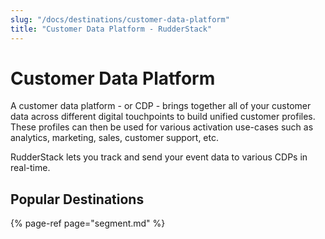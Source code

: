 ```yaml
---
slug: "/docs/destinations/customer-data-platform"
title: "Customer Data Platform - RudderStack"
---
```


# Customer Data Platform

A customer data platform - or CDP - brings together all of your customer data across different digital touchpoints to build unified customer profiles. These profiles can then be used for various activation use-cases such as analytics, marketing, sales, customer support, etc.

RudderStack lets you track and send your event data to various CDPs in real-time.

## Popular Destinations

{% page-ref page="segment.md" %}
